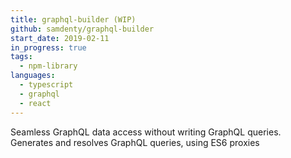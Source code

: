 ```yaml
---
title: graphql-builder (WIP)
github: samdenty/graphql-builder
start_date: 2019-02-11
in_progress: true
tags:
  - npm-library
languages:
  - typescript
  - graphql
  - react
---
```


Seamless GraphQL data access without writing GraphQL queries. Generates and resolves GraphQL queries, using ES6 proxies

<!-- [Try it on CodeSandbox](codesandbox://graphql-builder) -->
